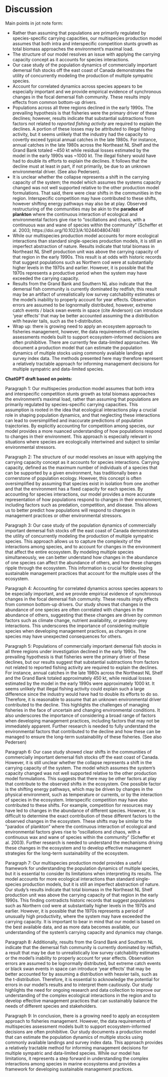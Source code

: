 
# Discussion  {-}

Main points in jot note form:

- Rather than assuming that populations are primarily regulated by species-specific carrying capacities, our multispecies production model assumes that both intra and interspecific competition stunts growth as total biomass approaches the environment's maximal load. 
- The structure of our model resolves an issue with applying the carrying capacity concept as it accounts for species interactions.
- Our case study of the population dynamics of commercially important demersal fish stocks off the east coast of Canada demonstrates the utility of concurrently modeling the production of multiple sympatric species. 
- Account for correlated dynamics across species appears to be especially important and we provide empirical evidence of synchronous changes in the focal demersal fish community. These results imply effects from common bottom-up drivers.
- Populations across all three regions declined in the early 1990s. The prevailing hypothesis is that fisheries were the primary driver of these declines; however, results indicate that substantial subtractions from factors not related to *reported fishing activity* are required to explain the declines. A portion of these losses may be attributed to illegal fishing activity, but it seems unlikely that the industry had the capacity to covertly exceed typical annual catches in the late 1980s. For instance, annual catches in the late 1980s across the Northeast NL Shelf and the Grand Bank totaled ~450 kt while residual losses estimated by the model in the early 1990s was ~1000 kt. The illegal fishery would have had to double its efforts to explain the declines. It follows that the decline must at least in part, if not primarily, be due to an unknown environmental driver. (See also Pedersen).
- It is unclear whether the collapse represents a shift in the carrying capacity of the system; the model which assumes the systems capacity changed was not well supported relative to the other production model formulations. That said, there were clear shifts in the communities in the region. Interspecific competition may have contributed to these shifts, however shifting energy pathways may also be at play. Observed restructuring of the communities may be akin to the **paradox of plankton** where the continuous interaction of ecological and environmental factors give rise to "oscillations and chaos, with a continuous wax and wane of species within the community" (Scheffer et al. 2003; https://doi.org/10.1023/A:1024404804748)
- While our multispecies production model accounts for more ecological interactions than standard single-species production models, it is still an imperfect abstraction of nature. Results indicate that total biomass in Northeast NL Shelf production unit was above the carrying capacity of that region in the early 1990s. This result is at odds with historic records that suggest populations such as Northern cod were at substantially higher levels in the 1970s and earlier. However, it is possible that the 1970s represents a productive period when the system may have exceeded the carrying capacity.
- Results from the Grand Bank and Southern NL also indicate that the demersal fish community is currently dominated by redfish; this result may be an artifact of unrealistically low survey catchability estimates or the model's inability to properly account for year effects. Observation errors are assumed to be lognormally distributed, however, extreme catch events / black swan events in space (cite Anderson) can introduce 'year effects' that may be better accounted assuming the a distribution with heavier tails, such as the t-distribution.
- Wrap up: there is growing need to apply an ecosystem approach to fisheries management, however, the data requirements of multispecies assessments models built to support ecosystem-informed decisions are often prohibitive. There are currently few data-limited approaches. We document a production model that can estimate the population dynamics of multiple stocks using commonly available landings and survey index data. The methods presented here may therefore represent a relatively tractable approach for informing management decisions for multiple sympatric and data-limited species.



**ChatGPT draft based on points:**

Paragraph 1:
Our multispecies production model assumes that both intra and interspecific competition stunts growth as total biomass approaches the environment's maximal load, rather than assuming that populations are primarily regulated by species-specific carrying capacities. This assumption is rooted in the idea that ecological interactions play a crucial role in shaping population dynamics, and that neglecting these interactions can lead to oversimplified and inaccurate predictions of population trajectories. By explicitly accounting for competition among species, our model provides a more nuanced understanding of how populations respond to changes in their environment. This approach is especially relevant in situations where species are ecologically intertwined and subject to similar environmental stressors.

Paragraph 2:
The structure of our model resolves an issue with applying the carrying capacity concept as it accounts for species interactions. Carrying capacity, defined as the maximum number of individuals of a species that can be supported by a given environment, has traditionally been a cornerstone of population ecology. However, this concept is often oversimplified by assuming that species exist in isolation from one another and that the environment has a fixed capacity for each species. By accounting for species interactions, our model provides a more accurate representation of how populations respond to changes in their environment, including factors such as predation, competition, and disease. This allows us to better predict how populations will respond to changes in management practices or other environmental stressors.

Paragraph 3:
Our case study of the population dynamics of commercially important demersal fish stocks off the east coast of Canada demonstrates the utility of concurrently modeling the production of multiple sympatric species. This approach allows us to capture the complexity of the interactions among species, and to account for changes in the environment that affect the entire ecosystem. By modeling multiple species simultaneously, we can better understand how changes in the abundance of one species can affect the abundance of others, and how these changes ripple through the ecosystem. This information is crucial for developing sustainable management practices that account for the multiple uses of the ecosystem.

Paragraph 4:
Accounting for correlated dynamics across species appears to be especially important, and we provide empirical evidence of synchronous changes in the focal demersal fish community. These results imply effects from common bottom-up drivers. Our study shows that changes in the abundance of one species are often correlated with changes in the abundance of others, suggesting that these changes are driven by common factors such as climate change, nutrient availability, or predator-prey interactions. This underscores the importance of considering multiple species when developing management practices, as changes in one species may have unexpected consequences for others.

Paragraph 5:
Populations of commercially important demersal fish stocks in all three regions under investigation declined in the early 1990s. The prevailing hypothesis is that fisheries were the primary driver of these declines, but our results suggest that substantial subtractions from factors not related to reported fishing activity are required to explain the declines. For instance, annual catches in the late 1980s across the Northeast NL Shelf and the Grand Bank totaled approximately 450 kt, while residual losses estimated by the model in the early 1990s were approximately 1000 kt. It seems unlikely that illegal fishing activity could explain such a large difference since the industry would have had to double its efforts to do so. Therefore, it is reasonable to assume that an unknown environmental driver contributed to the decline. This highlights the challenges of managing fisheries in the face of uncertain and changing environmental conditions. It also underscores the importance of considering a broad range of factors when developing management practices, including factors that may not be immediately apparent. Further research is needed to fully understand the environmental factors that contributed to the decline and how these can be managed to ensure the long-term sustainability of these fisheries. (See also Pedersen)

Paragraph 6:
Our case study showed clear shifts in the communities of commercially important demersal fish stocks off the east coast of Canada. However, it is still unclear whether the collapse represents a shift in the carrying capacity of the system. The model which assumes the system's capacity changed was not well supported relative to the other production model formulations. This suggests that there may be other factors at play that contribute to the observed shifts in the ecosystem. One possible factor is the shifting energy pathways, which may be driven by changes in the physical environment, such as temperature or currents, or by the interaction of species in the ecosystem. Interspecific competition may have also contributed to these shifts. For example, competition for resources may have led to changes in the abundance of different species. However, it is difficult to determine the exact contribution of these different factors to the observed changes in the ecosystem. These shifts may be similar to the "paradox of plankton" where the continuous interaction of ecological and environmental factors gives rise to "oscillations and chaos, with a continuous wax and wane of species within the community" (Scheffer et al. 2003). Further research is needed to understand the mechanisms driving these changes in the ecosystem and to develop effective management strategies for the long-term sustainability of the ecosystem.

Paragraph 7:
Our multispecies production model provides a useful framework for understanding the population dynamics of multiple species, but it is essential to consider its limitations when interpreting its results. The model accounts for more ecological interactions than standard single-species production models, but it is still an imperfect abstraction of nature. Our study's results indicate that total biomass in the Northeast NL Shelf production unit was above the carrying capacity of that region in the early 1990s. This finding contradicts historic records that suggest populations such as Northern cod were at substantially higher levels in the 1970s and earlier. However, it is possible that the 1970s represents a period of unusually high productivity, where the system may have exceeded the carrying capacity. It is important to bear in mind that our model is based on the best available data, and as more data becomes available, our understanding of the system's carrying capacity and dynamics may change.

Paragraph 8:
Additionally, results from the Grand Bank and Southern NL indicate that the demersal fish community is currently dominated by redfish, a result that may be due to unrealistically low survey catchability estimates or the model's inability to properly account for year effects. Observation errors are assumed to be lognormally distributed, but extreme catch events or black swan events in space can introduce 'year effects' that may be better accounted for by assuming a distribution with heavier tails, such as the t-distribution. Therefore, it is essential to acknowledge the potential for errors in our model's results and to interpret them cautiously. Our study highlights the need for ongoing research and data collection to improve our understanding of the complex ecological interactions in the region and to develop effective management practices that can sustainably balance the needs of different species and stakeholders.

Paragraph 9:
In conclusion, there is a growing need to apply an ecosystem approach to fisheries management. However, the data requirements of multispecies assessment models built to support ecosystem-informed decisions are often prohibitive. Our study documents a production model that can estimate the population dynamics of multiple stocks using commonly available landings and survey index data. This approach provides a relatively tractable method for informing management decisions for multiple sympatric and data-limited species. While our model has limitations, it represents a step forward in understanding the complex interactions among species in marine ecosystems and provides a framework for developing sustainable management practices.

